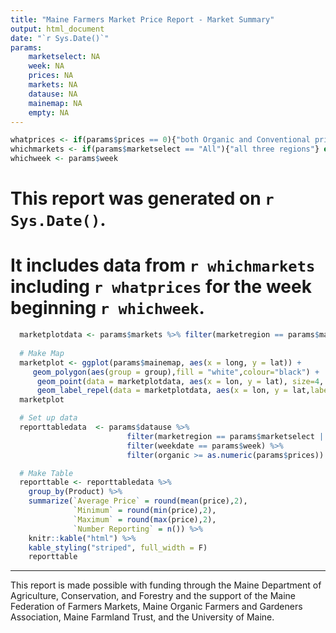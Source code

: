 ---
title: "Maine Farmers Market Price Report - Market Summary"
output: html_document
date: "`r Sys.Date()`"
params: 
    marketselect: NA
    week: NA
    prices: NA
    markets: NA
    datause: NA
    mainemap: NA
    empty: NA
---

```{r, include = FALSE}
whatprices <- if(params$prices == 0){"both Organic and Conventional prices"} else {"only Organic prices" }
whichmarkets <- if(params$marketselect == "All"){"all three regions"} else {params$marketselect}
whichweek <- params$week
```

# This report was generated on `r Sys.Date()`. 

# It includes data from `r whichmarkets` including `r whatprices` for the week beginning `r whichweek`.  

```{r,echo = FALSE,message=FALSE,warning=FALSE}
  marketplotdata <- params$markets %>% filter(marketregion == params$marketselect | mr2 == params$marketselect)
    
  # Make Map
  marketplot <- ggplot(params$mainemap, aes(x = long, y = lat)) +
     geom_polygon(aes(group = group),fill = "white",colour="black") + 
      geom_point(data = marketplotdata, aes(x = lon, y = lat), size=4, color = marketplotdata$regioncol) + coord_fixed(1.3) + params$empty +
      geom_label_repel(data = marketplotdata, aes(x = lon, y = lat,label = marketlab), box.padding   = 0.35, point.padding = 0.5, segment.color = 'grey50')
  marketplot
```


```{r, echo = FALSE}
  # Set up data
  reporttabledata  <- params$datause %>% 
                          filter(marketregion == params$marketselect | mr2 == params$marketselect) %>% 
                          filter(weekdate == params$week) %>%   
                          filter(organic >= as.numeric(params$prices)) 

  # Make Table
  reporttable <- reporttabledata %>% 
    group_by(Product) %>% 
    summarize(`Average Price` = round(mean(price),2),
              `Minimum` = round(min(price),2),
              `Maximum` = round(max(price),2),
              `Number Reporting` = n()) %>% 
    knitr::kable("html") %>%
    kable_styling("striped", full_width = F) 
    reporttable
```

---

This report is made possible with funding through the Maine Department of Agriculture, Conservation, and Forestry and the support of the Maine Federation of Farmers Markets, Maine Organic Farmers and Gardeners Association, Maine Farmland Trust, and the University of Maine.



